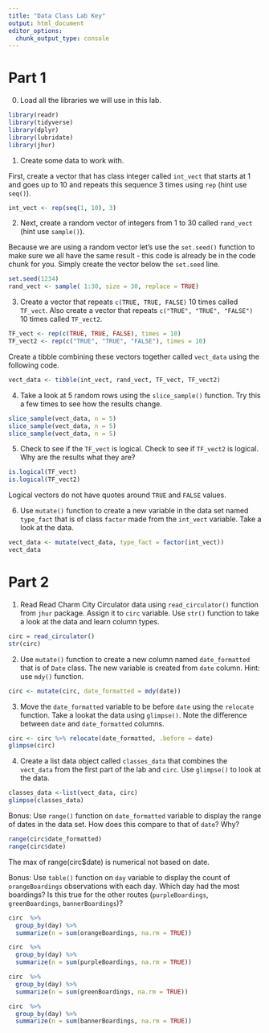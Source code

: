 ```yaml
---
title: "Data Class Lab Key"
output: html_document
editor_options: 
  chunk_output_type: console
---
```


# Part 1

0. Load all the libraries we will use in this lab. 

```r
library(readr)
library(tidyverse)
library(dplyr)
library(lubridate)
library(jhur)
```

1. Create some data to work with. 

First, create a vector that has class integer called `int_vect` that starts at 1 and goes up to 10 and repeats this sequence 3 times using `rep`  (hint use `seq()`).

```r
int_vect <- rep(seq(1, 10), 3)
```

2. Next, create a random vector of integers from 1 to 30 called `rand_vect` (hint use `sample()`).

Because we are using a random vector let's use the `set.seed()` function to make sure we all have the same result - this code is already be in the code chunk for you. Simply create the vector below the `set.seed` line.


```r
set.seed(1234)
rand_vect <- sample( 1:30, size = 30, replace = TRUE)
```

3. Create a vector that repeats `c(TRUE, TRUE, FALSE)` 10 times called `TF_vect`. Also create a vector that repeats `c("TRUE", "TRUE", "FALSE")` 10 times called `TF_vect2`.

```r
TF_vect <- rep(c(TRUE, TRUE, FALSE), times = 10)
TF_vect2 <- rep(c("TRUE", "TRUE", "FALSE"), times = 10)
```

Create a tibble combining these vectors together called `vect_data` using the following code.

```r
vect_data <- tibble(int_vect, rand_vect, TF_vect, TF_vect2)
```


4. Take a look at 5 random rows using the `slice_sample()` function. Try this a few times to see how the results change.
```r
slice_sample(vect_data, n = 5)
slice_sample(vect_data, n = 5)
slice_sample(vect_data, n = 5)
```

5. Check to see if the `TF_vect` is logical. Check to see if `TF_vect2` is logical. Why are the results what they are?
```r
is.logical(TF_vect)
is.logical(TF_vect2)
```

Logical vectors do not have quotes around `TRUE` and `FALSE` values.

6. Use `mutate()` function to create a new variable in the data set named `type_fact` that is of class `factor` made from the `int_vect` variable. Take a look at the data. 

```r
vect_data <- mutate(vect_data, type_fact = factor(int_vect))
vect_data
```



# Part 2

1. Read Read Charm City Circulator data using `read_circulator()` function from `jhur` package. Assign it to `circ` variable. Use `str()` function to take a look at the data and learn column types.

```r
circ = read_circulator()
str(circ)
```

2. Use `mutate()` function to create a new column named `date_formatted` that is of `Date` class. The new variable is created from `date` column. Hint: use `mdy()` function.

```r
circ <- mutate(circ, date_formatted = mdy(date))
```

3. Move the `date_formatted` variable to be before `date` using the `relocate` function. Take a lookat the data using `glimpse()`. Note the difference between `date` and `date_formatted` columns.  

```r
circ <- circ %>% relocate(date_formatted, .before = date)
glimpse(circ)
```

4. Create a list data object called `classes_data` that combines the `vect_data` from the first part of the lab and `circ`. Use `glimpse()` to look at the data.

```r
classes_data <-list(vect_data, circ)
glimpse(classes_data)
```

Bonus: Use `range()` function on `date_formatted` variable to display the range of dates in the data set. How does this compare to that of `date`? Why?

```r
range(circ$date_formatted)
range(circ$date)
```

The max of range(circ$date) is numerical not based on date.

Bonus: Use `table()` function on `day` variable to display the count of `orangeBoardings` observations with each day. Which day had the most boardings? Is this true for the other routes (`purpleBoardings`, `greenBoardings`, `bannerBoardings`)?

```r
circ  %>%
  group_by(day) %>% 
  summarize(n = sum(orangeBoardings, na.rm = TRUE))

circ  %>%
  group_by(day) %>% 
  summarize(n = sum(purpleBoardings, na.rm = TRUE))

circ  %>%
  group_by(day) %>% 
  summarize(n = sum(greenBoardings, na.rm = TRUE))

circ  %>%
  group_by(day) %>% 
  summarize(n = sum(bannerBoardings, na.rm = TRUE))
```
 

